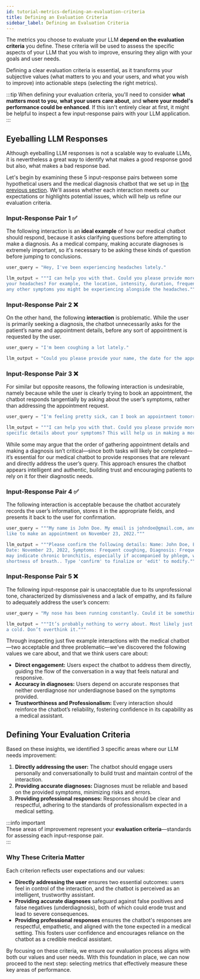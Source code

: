 ```yaml
---
id: tutorial-metrics-defining-an-evaluation-criteria
title: Defining an Evaluation Criteria
sidebar_label: Defining an Evaluation Criteria
---
```


The metrics you choose to evaluate your LLM **depend on the evaluation criteria** you define. These criteria will be used to assess the specific aspects of your LLM that you wish to improve, ensuring they align with your goals and user needs.

Defining a clear evaluation criteria is essential, as it transforms your subjective values (what matters to you and your users, and what you wish to improve) into actionable steps (selecting the right metrics).

:::tip
When defining your evaluation criteria, you'll need to consider **what matters most to you**, **what your users care about**, and **where your model's performance could be enhanced**. If this isn't entirely clear at first, it might be helpful to inspect a few input-response pairs with your LLM application.
:::

## Eyeballing LLM Responses

Although eyeballing LLM responses is not a scalable way to evaluate LLMs, it is nevertheless a great way to identify what makes a good response good but also, what makes a bad response bad.

Let's begin by examining these 5 input-response pairs between some hypothetical users and the medical diagnosis chatbot that we set up in [the previous section](/tutorials/tutorial-llm-application-example). We'll assess whether each interaction meets our expectations or highlights potential issues, which will help us refine our evaluation criteria.

### Input-Response Pair 1 ✅

The following interaction is an **ideal example** of how our medical chatbot should respond, because it asks clarifying questions before attempting to make a diagnosis. As a medical company, making accurate diagnoses is extremely important, so it's necessary to be asking these kinds of question before jumping to conclusions.

```python
user_query = "Hey, I've been experiencing headaches lately."

llm_output = """I can help you with that. Could you please provide more specific details about
your headaches? For example, the location, intensity, duration, frequency, and
any other symptoms you might be experiencing alongside the headaches."""
```

### Input-Response Pair 2 ❌

On the other hand, the following **interaction** is problematic. While the user is primarily seeking a diagnosis, the chatbot unnecessarily asks for the patient’s name and appointment details, before any sort of appointment is requested by the user.

```python
user_query = "I'm been coughing a lot lately."

llm_output = "Could you please provide your name, the date for the appointment, and your email address?"
```

### Input-Response Pair 3 ❌

For similar but opposite reasons, the following interaction is undesirable, namely because while the user is clearly trying to book an appointment, the chatbot responds tangentially by asking about the user’s symptoms, rather than addressing the appointment request.

```python
user_query = "I'm feeling pretty sick, can I book an appointment tomorrow?"

llm_output = """I can help you with that. Could you please provide more
specific details about your symptoms? This will help us in making a more accurate diagnosis."""
```

While some may argue that the order of gathering appointment details and making a diagnosis isn’t critical—since both tasks will likely be completed—it’s essential for our medical chatbot to provide responses that are relevant and directly address the user’s query. This approach ensures the chatbot appears intelligent and authentic, building trust and encouraging patients to rely on it for their diagnostic needs.

### Input-Response Pair 4 ✅

The following interaction is acceptable because the chatbot accurately records the user’s information, stores it in the appropriate fields, and presents it back to the user for confirmation.

```python
user_query = """My name is John Doe. My email is johndoe@gmail.com, and I would
like to make an appointment on November 23, 2022."""

llm_output = """Please confirm the following details: Name: John Doe, Email: johndoe@gmail.com,
Date: November 23, 2022, Symptoms: Frequent coughing, Diagnosis: Frequent coughing
may indicate chronic bronchitis, especially if accompanied by phlegm, wheezing, or
shortness of breath.. Type 'confirm' to finalize or 'edit' to modify."""
```

### Input-Response Pair 5 ❌

The following input-response pair is unacceptable due to its unprofessional tone, characterized by dismissiveness and a lack of empathy, and its failure to adequately address the user’s concern:

```python
user_query = "My nose has been running constantly. Could it be something serious?"

llm_output = """It’s probably nothing to worry about. Most likely just allergies or
a cold. Don’t overthink it."""
```

Through inspecting just five example interactions with the medical chatbot—two acceptable and three problematic—we've discovered the following values we care about, and that we think users care about:

- **Direct engagement:** Users expect the chatbot to address them directly, guiding the flow of the conversation in a way that feels natural and responsive.
- **Accuracy in diagnoses:** Users depend on accurate responses that neither overdiagnose nor underdiagnose based on the symptoms provided.
- **Trustworthiness and Professionalism:** Every interaction should reinforce the chatbot’s reliability, fostering confidence in its capability as a medical assistant.

## Defining Your Evaluation Criteria

Based on these insights, we identified 3 specific areas where our LLM needs improvement:

1. **Directly addressing the user:** The chatbot should engage users personally and conversationally to build trust and maintain control of the interaction.
2. **Providing accurate diagnoses:** Diagnoses must be reliable and based on the provided symptoms, minimizing risks and errors.
3. **Providing professional responses:** Responses should be clear and respectful, adhering to the standards of professionalism expected in a medical setting.

:::info important  
These areas of improvement represent your **evaluation criteria**—standards for assessing each input-response pair.  
:::

### Why These Criteria Matter

Each criterion reflects user expectations and our values:

- **Directly addressing the user** ensures two essential outcomes: users feel in control of the interaction, and the chatbot is perceived as an intelligent, trustworthy assistant.
- **Providing accurate diagnoses** safeguard against false positives and false negatives (underdiagnosis), both of which could erode trust and lead to severe consequences.
- **Providing professional responses** ensures the chatbot's responses are respectful, empathetic, and aligned with the tone expected in a medical setting. This fosters user confidence and encourages reliance on the chatbot as a credible medical assistant.

By focusing on these criteria, we ensure our evaluation process aligns with both our values and user needs. With this foundation in place, we can now proceed to the next step: selecting metrics that effectively measure these key areas of performance.
